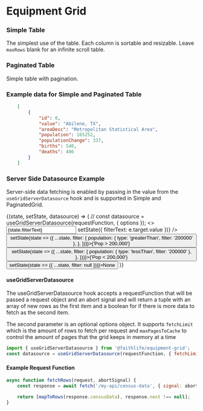 

<Meta title="Equipment Grid" component={BaseGrid} />

# Equipment Grid

### Simple Table

The simplest use of the table. Each column is sortable and resizable. Leave `maxRows` blank for an infinite scroll table.

<Preview>
	<Story name="Simple Grid">
<SimpleGrid data={censusData} maxRows={10} onRowClick={action('row click')}>
	<GridColumn displayName="Name" fieldName="value" defaultSort={GridColumn.sortOptions.ascending} />
	<GridColumn displayName="Population" fieldName="population" isRightAligned />
	<GridColumn displayName="Net Population Change" fieldName="populationChange" isRightAligned />
	<GridColumn displayName="Births" fieldName="births" isRightAligned width={100} isLargeViewportOnly />
	<GridColumn displayName="Deaths" fieldName="deaths" isRightAligned width={100} isSortable={false} isLargeViewportOnly />
</SimpleGrid>
	</Story>
</Preview>

### Paginated Table

Simple table with pagination.

<Preview>
	<Story name="Paginated Grid">
<PaginatedGrid data={censusData} maxRows={10} onRowClick={action('row click')}>
	<GridColumn displayName="Name" fieldName="value" defaultSort={GridColumn.sortOptions.ascending} />
	<GridColumn displayName="Population" fieldName="population" />
	<GridColumn displayName="Net Population Change" fieldName="populationChange" />
	<GridColumn displayName="Births" fieldName="births" />
	<GridColumn displayName="Deaths" fieldName="deaths" />
</PaginatedGrid>
	</Story>
</Preview>

### Example data for Simple and Paginated Table

```json
	[
		{
			"id": 0,
			"value": "Abilene, TX",
			"areaDesc": "Metropolitan Statistical Area",
			"population": 165252,
			"populationChange": 337,
			"births": 540,
			"deaths": 406
		}
	]
```

### Server Side Datasource Example

Server-side data fetching is enabled by passing in the value from the `useGridServerDatasource` hook and is supported in Simple and PaginatedGrid.

<Preview>
	<Story name="Serverside sourced Grid">
<ServerSideWrapper initialState={{ filterText: '', filter: null }}>
	{(state, setState, datasource) => ( // const datasource = useGridServerDatasource(requestFunction, { options });
		<>
			<ReactMarkdown
					source={`Last request:
\`\`\`json
${JSON.stringify(gridRequest, null, '\t')}
\`\`\``}
			/>
			<Input placeholder="Search" value={state.filterText} onChange={e => setState({ filterText: e.target.value })} />
			<SegmentedButtonGroup>
				<Button onClick={() => setState(state => ({ ...state, filter: { population: { type: 'greaterThan', filter: '200000' }, }, }))}>{'Pop > 200,000'}</Button>
				<Button onClick={() => setState(state => ({ ...state, filter: { population: { type: 'lessThan', filter: '200000' }, }, }))}>{'Pop < 200,000'}</Button>
				<Button onClick={() => setState(state => ({ ...state, filter: null }))}>None</Button>
			</SegmentedButtonGroup>
			<PaginatedGrid data={datasource} filters={state.filter} maxRows={10} filterText={state.filterText} onRowClick={action('row-click')}>
				<GridColumn displayName="Name" fieldName="value" defaultSort={GridColumn.sortOptions.ascending} />
				<GridColumn displayName="Population" fieldName="population" filter={GridColumn.filterByOptions.number} isRightAligned />
				<GridColumn displayName="Net Population Change" fieldName="populationChange" isRightAligned />
				<GridColumn displayName="Births" fieldName="births" isRightAligned width={100} isLargeViewportOnly />
				<GridColumn displayName="Deaths" fieldName="deaths" isRightAligned width={100} isSortable={false} isLargeViewportOnly />
			</PaginatedGrid>
		</>
	)}
</ServerSideWrapper>
	</Story>
</Preview>

#### useGridServerDatasource

The useGridServerDatasource hook accepts a requestFunction that will be passed a request object and an abort signal and will return a tuple with an array of new rows as the first item and a boolean for if there is more data to fetch as the second item.

The second parameter is an optional options object. It supports `fetchLimit` which is the amount of rows to fetch per request and `maxPagesToCache` to control the amount of pages that the grid keeps in memory at a time

```javascript
import { useGridServerDatasource } from '@faithlife/equipment-grid';
const datasource = useGridServerDatasource(requestFunction, { fetchLimit: 100, maxPagesToCache: 10 });
```

#### Example Request Function

```javascript
async function fetchRows(request, abortSignal) {
	const response = await fetch('/my-api/census-data', { signal: abortSignal, body: JSON.stringify(request) });

	return [mapToRows(response.censusData), response.next !== null];
}
```
